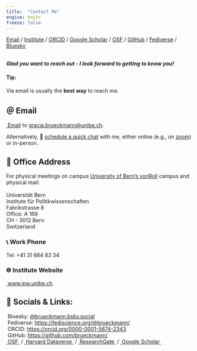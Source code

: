 ```yaml
---
title:  "Contact Me"
engine: knitr
freeze: false
---
```

 
 ```{=html}
  <p class="text-center">
 <a href="mailto:gracia.brueckmann@unibe.ch"><i class="bi bi-send-plus"></i></i>Email</a> / 
 <a href="https://www.ipw.unibe.ch/about_us/people/dr_brueckmann_gracia/index_eng.html"><i class="bi bi-briefcase-fill"></i>Institute</a> / 
 <a href="https://orcid.org/0000-0001-5674-2343"><i class="ai ai-orcid"></i>ORCID</a> / 
 <a href="https://scholar.google.ch/citations?user=CrgXLfIAAAAJ&amp;hl=en/"><i class="ai ai-google-scholar"></i>Google Scholar</a> / 
 <a href="https://osf.io/rbnhe/"><i class="ai ai-osf"></i>OSF</a> / 
 <a href="https://github.com/brueckmann/"><i class="bi bi-github"></i>GitHub</a> / 
 <a href="https://fediscience.org/@brueckmann/"><i class="bi bi-mastodon"></i>Fediverse</a> / 
 <a href="https://bsky.app/profile/brueckmann.bsky.social/"><i class="bi bi-bluesky"></i>Bluesky</a> <br><br>
</p>
```

**_Glad you want to reach out - I look forward to getting to know you!_**

:::{.callout-tip collapse="false"}
#### Tip: 
Via email is usually the <strong>best way</strong> to reach me.
:::

## ＠ Email 

```{=html}
   <p ><a href="mailto:gracia.brueckmann@unibe.ch"><i class="bi bi-send-plus"></i></i>&nbsp;Email</a> to <a href="mailto:gracia.brueckmann@unibe.ch">gracia.brueckmann@unibe.ch</a>.<br></p>
```

Alternatively, 📆 [schedule a quick chat](https://cal.com/brueckmann/quick-chat-15) with me, either online (e.g., on  [zoom](https://unibe-ch.zoom.us/my/graciabrueckmann)) or in-person.


## 🏢 Office Address

For physical meetings on campus [University of Bern's vonRoll](https://www.unibe.ch/university/campus_and_infrastructure/campus_maps_and_lecture_halls_and_classrooms/maps/12_vonroll_area/index_eng.html) campus and physical mail: <br><br>
Universität Bern <br> 
Institute für Politikwissenschaften <br> 
Fabrikstrasse 8 <br> 
Office: A 169 <br> 
CH - 3012 Bern <br> 
Switzerland <br> 

### 📞 Work Phone 

Tel:  +41 31 684 83 34 <br> 

### 🌐 Institute Website 

 ```{=html}
  <p>
 <a href="https://www.ipw.unibe.ch/about_us/people/dr_brueckmann_gracia/index_eng.html"><i class="bi bi-briefcase-fill"></i>&nbsp;www.ipw.unibe.ch</a><br> 
 
 ```

## 🔗 Socials & Links:

 ```{=html}
  <p>
  <a href="https://bsky.app/profile/brueckmann.bsky.social/"><i class="bi bi-bluesky"></i></a>&nbsp;Bluesky:&nbsp;<a href="https://bsky.app/profile/brueckmann.bsky.social/">@brueckmann.bsky.social</a><br>

  <a href="https://fediscience.org/@brueckmann/"><i class="bi-mastodon"></i></a>&nbsp;Fediverse:&nbsp;<a href="https://fediscience.org/@brueckmann/">https://fediscience.org/@brueckmann/</a><br>
 
 <a href="https://orcid.org/0000-0001-5674-2343"><i class="ai ai-orcid"></i></a>&nbsp;ORCID:&nbsp;<a href="0000-0001-5674-2343">https://orcid.org/0000-0001-5674-2343</a><br>

 <a href="https://github.com/brueckmann/"><i class="bi bi-github"></i></a>&nbsp;GitHub:&nbsp;<a href="brueckmann">https://github.com/brueckmann/</a><br>
 
 <a href="https://osf.io/rbnhe/"><i class="ai ai-osf"></i>&nbsp;OSF&nbsp;</a> / 
 <a href="https://dataverse.harvard.edu/dataverse/harvard?q=br%C3%BCckmann"><i class="ai ai-dataverse"></i>&nbsp;Harvard&nbsp;Dataverse&nbsp;</a> / 
 <a href="https://https://www.researchgate.net/profile/G-Brueckmann/"><i class="ai ai-researchgate"></i>&nbsp;ResearchGate&nbsp;</a> / 
 <a href="https://scholar.google.ch/citations?user=CrgXLfIAAAAJ&amp;hl=en/"><i class="ai ai-google-scholar"></i>&nbsp;Google&nbsp;Scholar&nbsp;</a> <br></p>
```



